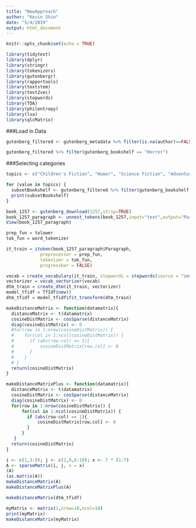```yaml
---
title: "NewApproach"
author: "Kevin Shin"
date: "5/4/2019"
output: html_document
---
```


```r
knitr::opts_chunk$set(echo = TRUE)
```


```r
library(tidytext)
library(dplyr)
library(stringr)
library(tokenizers)
library(gutenbergr)
library(rapportools)
library(textstem)
library(text2vec)
library(stopwords)
library(TDA)
library(philentropy)
library(lsa)
library(qlcMatrix)
```
###Load in Data
```r
gutenberg_filtered <- gutenberg_metadata %>% filter(is.na(author)==FALSE) %>% filter(is.na(title)==FALSE) %>% filter(has_text == TRUE) %>%  filter(rights == "Public domain in the USA.") %>% filter(language == "en")
```

```r
gutenberg_filtered %>% filter(gutenberg_bookshelf == "Horror")
```

###Selecting categories
```r
topics <- c("Children's Fiction", "Humor", "Science Fiction", "Adventure", "Reference", "Horror")

for (value in topics) {
  subsetBookshelf <- gutenberg_filtered %>% filter(gutenberg_bookshelf == value)
  print(subsetBookshelf)
}
```

```r
book_1257 <- gutenberg_download(1257,strip=TRUE)
book_1257_paragraph <- unnest_tokens(book_1257,input="text",output="Paragraph",token="paragraphs")
View(book_1257_paragraph)
```


```r
prep_fun = tolower
tok_fun = word_tokenizer

it_train = itoken(book_1257_paragraph$Paragraph, 
             preprocessor = prep_fun, 
             tokenizer = tok_fun, 
             progressbar = FALSE)

vocab = create_vocabulary(it_train, stopwords = stopwords(source = "smart"))
vectorizer = vocab_vectorizer(vocab)
dtm_train = create_dtm(it_train, vectorizer)
model_tfidf = TfIdf$new()
dtm_tfidf = model_tfidf$fit_transform(dtm_train)
```


```r
makeDistanceMatrix <- function(datamatrix){
  distanceMatrix <- t(datamatrix)
  cosineDistMatrix <- cosSparse(distanceMatrix)
  diag(cosineDistMatrix) <- 0
  #for(row in 1:nrow(cosineDistMatrix)) {
  #    for(col in 1:ncol(cosineDistMatrix)) {
  #      if (abs(row-col) == 1){
  #          cosineDistMatrix[row,col] <- 0
  #      }
  #    }
  # }
  return(cosineDistMatrix)
}

```

```r
makeDistanceMatrixPlus <- function(datamatrix){
  distanceMatrix <- t(datamatrix)
  cosineDistMatrix <- cosSparse(distanceMatrix)
  diag(cosineDistMatrix) <- 0
  for(row in 1:nrow(cosineDistMatrix)) {
      for(col in 1:ncol(cosineDistMatrix)) {
        if (abs(row-col) == 1){
            cosineDistMatrix[row,col] <- 0
        }
      }
   }
  return(cosineDistMatrix)
}

```

```r
i <- c(1,3:8); j <- c(2,9,6:10); x <- 7 * (1:7)
A <- sparseMatrix(i, j, x = x)
(A)
(as.matrix(A))
makeDistanceMatrix(A)
makeDistanceMatrixPlus(A)
```

```r
makeDistanceMatrix(dtm_tfidf)
```


```r
myMatrix <- matrix(1,nrow=10,ncol=10)
print(myMatrix)
makeDistanceMatrix(myMatrix)
```

